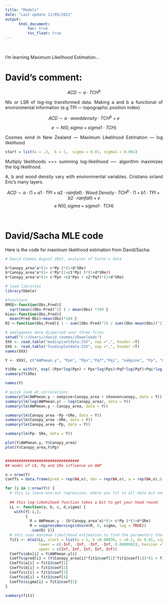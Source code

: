 ```yaml
---
title: "Models"
date: "Last update 11/05/2021"
output: 
      html_document:
          toc: true
          toc_float: true
---
```


<style>
body {
text-align: justify}
</style>

<br>

I'm learning Maximum Likelihood Estimation...


# David's comment:

$$ACD \sim  a· TCH^b$$

Nls or  LSR of log-log transformed data. 
Making a and b a functional of environmental information (e.g TPI — topographic position index)  


$$ACD \sim  a · wood density · TCH^b  + e $$

$$e \sim N(0,sigma + sigma1·TCH)$$

Coomes wind in New Zealand —  Maximum Likelihood Estimation — log likelihood 
```r
start = list(a = .3,  b = 1,  sigma = 0.01, sigma1 = 0.001)
```

Multiply likelihoods === summing log-likelihood —- algorithm maximizes the log likelihood.

A, b and wood density vary with environmental variables.  Cristiano or/and  Eric’s many layers.

$$ACD \sim  a·(1+a1·TPI + a2·rainfall) · Wood\ Density · TCH^b·(1+ b1·TPI + b2·rainfall)  + e$$ 
$$e ~ N(0,sigma + sigma1·TCH)$$

<br>


# David/Sacha MLE code

Here is the code for maximum likelihood estimation from David/Sacha:

```r
# David Coomes August 2021, analyses of Sacha's data

b*Canopy_area^a*(1+ c*Pp )*(1+d*SRe)
b*Canopy_area^a*(1+ c*Pp*(1+c1*Pp) )*(1+d*SRe))
b*Canopy_area^a*(1+ c*Ppn +c1*Pps + c2*Pqf)*(1+d*SRe)

# load libraries
library(bbmle)

#functions
RMSE<-function(Obs,Pred){
  sqrt(mean((Obs-Pred)^2) ) / mean(Obs) *100 }
bias<-function(Obs,Pred){
  mean(Pred-Obs)/mean(Obs)*100 }
R2 <-function(Obs,Pred){ 1 - sum((Obs-Pred)^2) / sum((Obs-mean(Obs))^2) }

# amalgamate data dispersed over three files
setwd("C://Users//david coomes//Downloads")
XXX <- read.table("modispixeldata.CSV", sep =",", header =T)
XXX <- read.table("fundivplotdata.CSV", sep =",", header =T)
names(XXX)

Y <- XXX[, c("AWPmean.y", "Ppn", "Pps","Pqf","Pqi", "oakpine", "Pp", "Canopy_area", "AWPsens")]

Y$SRe = with(Y, exp(-(Ppn*log(Ppn) + Pps*log(Pps)+Pqf*log(Pqf)+Pqi*log(Pqi))))
summary(Y$SRe)

names(Y)

# quick look at correlations
summary(lm(AWPmean.y ~ oakpine+Canopy_area + shannoncanopy, data = Y))
summary(lm(log(AWPmean.y) ~ log(Canopy_area), data = Y))
summary(lm(AWPmean.y ~ Canopy_area, data = Y))

summary(lm(Canopy_area ~Pp +SRe, data = Y))
summary(lm(Canopy_area ~SRe, data = Y))
summary(lm(Canopy_area ~Pp, data = Y))

summary(lm(Pp~ SRe, data = Y))

plot(Y$AWPmean.y, Y$Canopy_area)
plot(Y$Canopy_area,Y$Pp)


#################################
## model of CA, Pp and SRe influence on AWP

n = nrow(Y)
Coeffs = data.frame(pred = rep(NA,n), obs = rep(NA,n), a = rep(NA,n),b = rep(NA,n), c = rep(NA,n), c1 = rep(NA,n), c2 = rep(NA,n), d = rep(NA,n), g = rep(NA,n), sigma = rep(NA,n), sigma1 = rep(NA,n) )

for (i in 1:nrow(Y)) {
  # this is leave-one-out regression, where you fit to all data but one and then predict that point to get R2 of observed vs predicted
  
  ## this log-likehihood function takes a bit to get your head round.
  LL <- function(a, b, c, d,sigma) {
    with(Y[-i,],
         {
           R = AWPmean.y - (b*Canopy_area^a)*(1+ c*Pp )*(1+d*SRe)
           R = suppressWarnings(dnorm(R, 0, sigma, log = TRUE))
           -sum(R) })}
  # this uses maximum likelihood estimation to find the parameters that minimise log likehood = maximise likelihood
  fit1 <- mle2(LL, start = list(a = 1, b =0.00038, c =0.1, d= 0.01, sigma =.17), method = "L-BFGS-B",
               lower = c(-Inf, -Inf, -Inf, -Inf, 0.0000001), hessian =TRUE,
               upper = c(Inf, Inf, Inf, Inf, Inf))
  Coeffs$obs[i] = Y$AWPmean.y[i]
  Coeffs$pred[i] = (Y$Canopy_area[i]*fit1@coef[2]^fit1@coef[1])*(1 + fit1@coef[3]*Y$Pp[i])*(1 + fit1@coef[3]*Y$Pp[i])*(1+fit1@coef[4]*(Y$SRe))
  Coeffs$a[i] = fit1@coef[1]
  Coeffs$b[i] = fit1@coef[2]
  Coeffs$c[i] = fit1@coef[3]
  Coeffs$d[i] = fit1@coef[4]
  Coeffs$sigma[i] = fit1@coef[5]
}

summary(fit1)

```
